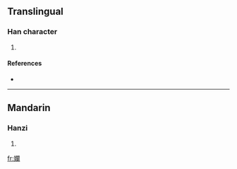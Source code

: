 ==Translingual==

===Han character===
{{Han char|rn=38|rad=女|as=17|sn=20|four=|canj=女日弓田 (VANW)}}

# {{defn|Han|sort=女17}}

====References====
* {{Han ref|kx=0274.080|dkj=06892|dj=0542.250|hdz=21090.150|uh=5B44|ud=23364}}

----

==Mandarin==

===Hanzi===
{{cmn-hanzi|pin=[[lǎn]] ([[lan3]])|wg=lan<sup>3</sup>}}

# {{defn|Mandarin}}

[[fr:孄]]